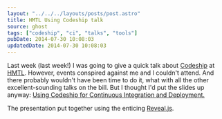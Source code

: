 ```yaml
---
layout: "../../../layouts/posts/post.astro"
title: HMTL Using Codeship talk
source: ghost
tags: ["codeship", "ci", "talks", "tools"]
pubDate: 2014-07-30 10:08:03
updatedDate: 2014-07-30 10:08:03
---
```


Last week (last week!) I was going to give a quick talk about [Codeship](https://codeship.io/) at [HMTL](https://www.flickr.com/photos/ohskylab/8841052813/). However, events conspired against me and I couldn't attend. And there probably wouldn't have been time to do it, what with all the other excellent-sounding talks on the bill. But I thought I'd put the slides up anyway: [Using Codeship for Continuous Integration and Deployment.](http://anglepoised.github.io/hmtl-codeship-talk/)

The presentation put together using the enticing [Reveal.js](http://lab.hakim.se/reveal-js/).

